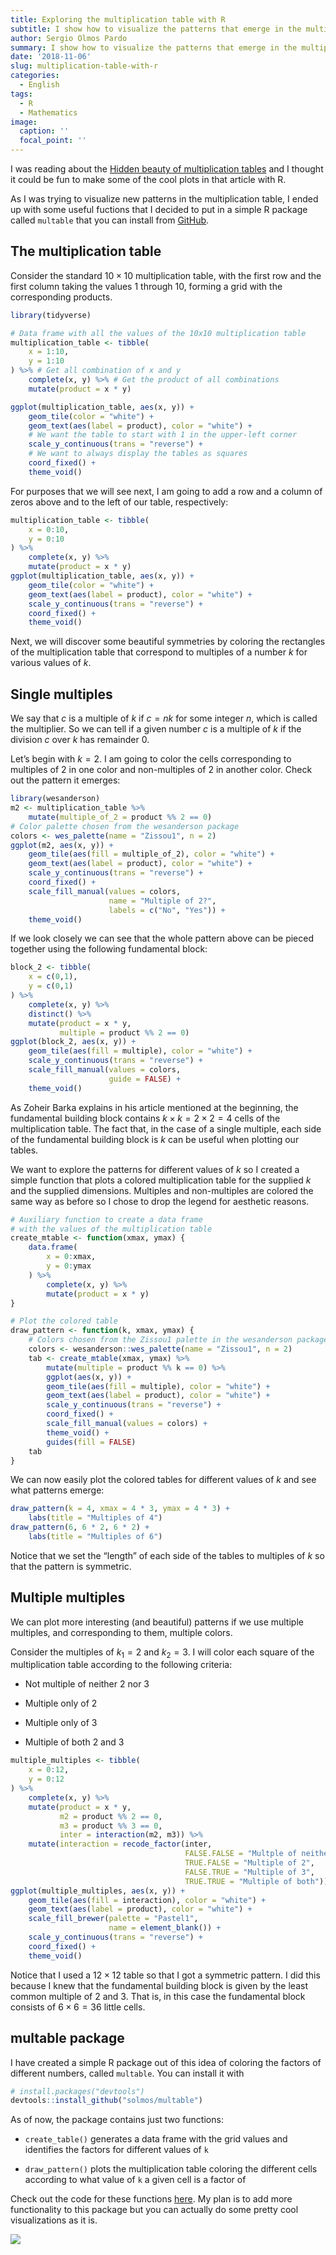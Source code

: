 ```yaml
---
title: Exploring the multiplication table with R
subtitle: I show how to visualize the patterns that emerge in the multiplication table and present an R package I created for this purpose
author: Sergio Olmos Pardo
summary: I show how to visualize the patterns that emerge in the multiplication table and present an R package I created for this purpose
date: '2018-11-06'
slug: multiplication-table-with-r
categories:
  - English
tags:
  - R
  - Mathematics
image:
  caption: ''
  focal_point: ''
---
```


I was reading about the [Hidden beauty of multiplication tables](https://plus.maths.org/content/hidden-beauty-multiplication-tables) and I thought it could be fun to make some of the cool plots in that article with R.

As I was trying to visualize new patterns in the multiplication table, I ended up with some useful fuctions that I decided to put in a simple R package called `multable` that you can install from [GitHub](https://github.com/solmos/multable).

## The multiplication table

Consider the standard $10 \times 10$ multiplication table, with the first row and the first column taking the values $1$ through $10$, forming a grid with the corresponding products.
```r
library(tidyverse)

# Data frame with all the values of the 10x10 multiplication table
multiplication_table <- tibble(
    x = 1:10,
    y = 1:10
) %>% # Get all combination of x and y
    complete(x, y) %>% # Get the product of all combinations
    mutate(product = x * y)

ggplot(multiplication_table, aes(x, y)) +
    geom_tile(color = "white") +
    geom_text(aes(label = product), color = "white") +
    # We want the table to start with 1 in the upper-left corner
    scale_y_continuous(trans = "reverse") +
    # We want to always display the tables as squares
    coord_fixed() +
    theme_void()
```



For purposes that we will see next, I am going to add a row and a column of zeros above and to the left of our table, respectively:
```r
multiplication_table <- tibble(
    x = 0:10,
    y = 0:10
) %>% 
    complete(x, y) %>% 
    mutate(product = x * y)
ggplot(multiplication_table, aes(x, y)) +
    geom_tile(color = "white") +
    geom_text(aes(label = product), color = "white") +
    scale_y_continuous(trans = "reverse") +
    coord_fixed() +
    theme_void()
```


Next, we will discover some beautiful symmetries by coloring the rectangles of the multiplication table that correspond to multiples of a number $k$ for various values of $k$.

## Single multiples

We say that $c$ is a multiple of $k$ if $c = n k$ for some integer $n$, which is called the multiplier. So we can tell if a given number $c$ is a multiple of $k$ if the division $c$ over $k$ has remainder 0.

Let's begin with $k = 2$. I am going to color the cells corresponding to multiples of $2$ in one color and non-multiples of $2$ in another color. Check out the pattern it emerges:
```r
library(wesanderson)
m2 <- multiplication_table %>% 
    mutate(multiple_of_2 = product %% 2 == 0)
# Color palette chosen from the wesanderson package
colors <- wes_palette(name = "Zissou1", n = 2)
ggplot(m2, aes(x, y)) +
    geom_tile(aes(fill = multiple_of_2), color = "white") +
    geom_text(aes(label = product), color = "white") +
    scale_y_continuous(trans = "reverse") +
    coord_fixed() +
    scale_fill_manual(values = colors,
                      name = "Multiple of 2?",
                      labels = c("No", "Yes")) +
    theme_void()
```


If we look closely we can see that the whole pattern above can be pieced together using the following fundamental block:
```r
block_2 <- tibble(
    x = c(0,1),
    y = c(0,1)
) %>% 
    complete(x, y) %>% 
    distinct() %>% 
    mutate(product = x * y,
           multiple = product %% 2 == 0)
ggplot(block_2, aes(x, y)) +
    geom_tile(aes(fill = multiple), color = "white") +
    scale_y_continuous(trans = "reverse") +
    scale_fill_manual(values = colors,
                      guide = FALSE) +
    theme_void()
```

As Zoheir Barka explains in his article mentioned at the beginning, the fundamental building block contains $k \times k = 2 \times 2 = 4$ cells of the multiplication table. The fact that, in the case of a single multiple, each side of the fundamental building block is $k$ can be useful when plotting our tables.

We want to explore the patterns for different values of $k$ so I created a simple function that plots a colored multiplication table for the supplied $k$ and the supplied dimensions. Multiples and non-multiples are colored the same way as before so I chose to drop the legend for aesthetic reasons.

```r
# Auxiliary function to create a data frame 
# with the values of the multiplication table
create_mtable <- function(xmax, ymax) {
    data.frame(
        x = 0:xmax,
        y = 0:ymax
    ) %>% 
        complete(x, y) %>% 
        mutate(product = x * y)
}

# Plot the colored table
draw_pattern <- function(k, xmax, ymax) {
    # Colors chosen from the Zissou1 palette in the wesanderson package
    colors <- wesanderson::wes_palette(name = "Zissou1", n = 2)
    tab <- create_mtable(xmax, ymax) %>% 
        mutate(multiple = product %% k == 0) %>% 
        ggplot(aes(x, y)) +
        geom_tile(aes(fill = multiple), color = "white") +
        geom_text(aes(label = product), color = "white") +
        scale_y_continuous(trans = "reverse") +
        coord_fixed() +
        scale_fill_manual(values = colors) +
        theme_void() +
        guides(fill = FALSE)
    tab
}
```

We can now easily plot the colored tables for different values of $k$ and see what patterns emerge:
```r
draw_pattern(k = 4, xmax = 4 * 3, ymax = 4 * 3) +
    labs(title = "Multiples of 4")
draw_pattern(6, 6 * 2, 6 * 2) +
    labs(title = "Multiples of 6")
```


Notice that we set the "length" of each side of the tables to multiples of $k$ so that the pattern is symmetric.

## Multiple multiples

We can plot more interesting (and beautiful) patterns if we use multiple multiples, and corresponding to them, multiple colors.

Consider the multiples of $k_1 = 2$ and $k_2 = 3$. I will color each square of the multiplication table according to the following criteria:

* Not multiple of neither 2 nor 3

* Multiple only of 2

* Multiple only of 3

* Multiple of both 2 and 3

```r
multiple_multiples <- tibble(
    x = 0:12,
    y = 0:12
) %>% 
    complete(x, y) %>% 
    mutate(product = x * y,
           m2 = product %% 2 == 0,
           m3 = product %% 3 == 0,
           inter = interaction(m2, m3)) %>% 
    mutate(interaction = recode_factor(inter,
                                       FALSE.FALSE = "Multple of neither",
                                       TRUE.FALSE = "Multiple of 2",
                                       FALSE.TRUE = "Multiple of 3",
                                       TRUE.TRUE = "Multiple of both"))
ggplot(multiple_multiples, aes(x, y)) +
    geom_tile(aes(fill = interaction), color = "white") +
    geom_text(aes(label = product), color = "white") +
    scale_fill_brewer(palette = "Pastel1",
                      name = element_blank()) +
    scale_y_continuous(trans = "reverse") +
    coord_fixed() +
    theme_void()
```

Notice that I used a $12 \times 12$ table so that I got a symmetric pattern. I did this because I knew that the fundamental building block is given by the least common multiple of $2$ and $3$. That is, in this case the fundamental block consists of $6 \times 6 = 36$ little cells.


## multable package

I have created a simple R package out of this idea of coloring the factors of different numbers, called `multable`. You can install it with
```r
# install.packages("devtools")
devtools::install_github("solmos/multable")
```

As of now, the package contains just two functions:

* `create_table()` generates a data frame with the grid values and identifies the factors for different values of `k`

* `draw_pattern()` plots the multiplication table coloring the different cells according to what value of `k` a given cell is a factor of

Check out the code for these functions [here](https://github.com/solmos/multable). My plan is to add more functionality to this package but you can actually do some pretty cool visualizations as it is.


![](multiple_tables.png)